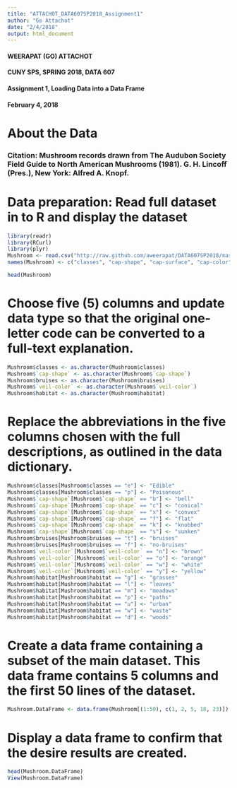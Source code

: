 ```yaml
---
title: "ATTACHOT_DATA607SP2018_Assignment1"
author: "Go Attachot"
date: "2/4/2018"
output: html_document
---
```


#### WEERAPAT (GO) ATTACHOT
#### CUNY SPS, SPRING 2018, DATA 607
#### Assignment 1, Loading Data into a Data Frame
#### February 4, 2018

# About the Data

### Citation: Mushroom records drawn from The Audubon Society Field Guide to North American Mushrooms (1981). G. H. Lincoff (Pres.), New York: Alfred A. Knopf.

# Data preparation: Read full dataset in to R and display the dataset
``` r
library(readr)
library(RCurl)
library(plyr)
Mushroom <- read.csv("http://raw.github.com/aweerapat/DATA607SP2018/master/Mushroom.csv", header = FALSE)
names(Mushroom) <- c("classes", "cap-shape", "cap-surface", "cap-color", "bruises", "odor", "gill-attachment", "gill-spacing", "gill-size", "gill-color", "stalk-shape", "stalk-root", "stalk-surface-above-ring", "stalk-surface-below-ring", "stalk-color-above-ring", "stalk-color-below-ring", "veil-type", "veil-color", "ring-number", "ring-type", "spore-print-color", "population", "habitat")
```
``` r
head(Mushroom)
```

# Choose five (5) columns and update data type so that the original one-letter code can be converted to a full-text explanation.
``` r
Mushroom$classes <- as.character(Mushroom$classes)
Mushroom$`cap-shape` <- as.character(Mushroom$`cap-shape`)
Mushroom$bruises <- as.character(Mushroom$bruises)
Mushroom$`veil-color` <- as.character(Mushroom$`veil-color`)
Mushroom$habitat <- as.character(Mushroom$habitat)
```

# Replace the abbreviations in the five columns chosen with the full descriptions, as outlined in the data dictionary.
``` r
Mushroom$classes[Mushroom$classes == "e"] <- "Edible"
Mushroom$classes[Mushroom$classes == "p"] <- "Poisonous"
Mushroom$`cap-shape`[Mushroom$`cap-shape` == "b"] <- "bell"
Mushroom$`cap-shape`[Mushroom$`cap-shape` == "c"] <- "conical"
Mushroom$`cap-shape`[Mushroom$`cap-shape` == "x"] <- "convex"
Mushroom$`cap-shape`[Mushroom$`cap-shape` == "f"] <- "flat"
Mushroom$`cap-shape`[Mushroom$`cap-shape` == "k"] <- "knobbed"
Mushroom$`cap-shape`[Mushroom$`cap-shape` == "s"] <- "sunken"
Mushroom$bruises[Mushroom$bruises == "t"] <- "bruises"
Mushroom$bruises[Mushroom$bruises == "f"] <- "no-bruises"
Mushroom$`veil-color`[Mushroom$`veil-color` == "n"] <- "brown"
Mushroom$`veil-color`[Mushroom$`veil-color` == "o"] <- "orange"
Mushroom$`veil-color`[Mushroom$`veil-color` == "w"] <- "white"
Mushroom$`veil-color`[Mushroom$`veil-color` == "y"] <- "yellow"
Mushroom$habitat[Mushroom$habitat == "g"] <- "grasses"
Mushroom$habitat[Mushroom$habitat == "l"] <- "leaves"
Mushroom$habitat[Mushroom$habitat == "m"] <- "meadows"
Mushroom$habitat[Mushroom$habitat == "p"] <- "paths"
Mushroom$habitat[Mushroom$habitat == "u"] <- "urban"
Mushroom$habitat[Mushroom$habitat == "w"] <- "waste"
Mushroom$habitat[Mushroom$habitat == "d"] <- "woods"
```

# Create a data frame containing a subset of the main dataset.  This data frame contains 5 columns and the first 50 lines of the dataset.
``` r
Mushroom.DataFrame <- data.frame(Mushroom[(1:50), c(1, 2, 5, 18, 23)])
```

# Display a data frame to confirm that the desire results are created.
``` r
head(Mushroom.DataFrame)
View(Mushroom.DataFrame)
```
